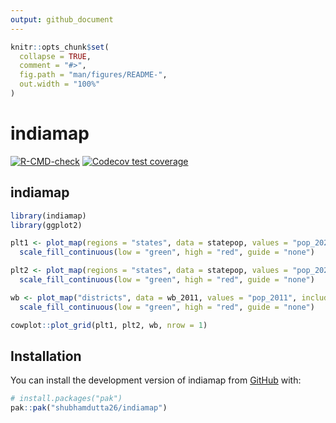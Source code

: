 ```yaml
---
output: github_document
---
```


<!-- README.md is generated from README.Rmd. Please edit that file -->

```r
knitr::opts_chunk$set(
  collapse = TRUE,
  comment = "#>",
  fig.path = "man/figures/README-",
  out.width = "100%"
)
```

# indiamap

<!-- badges: start -->
[![R-CMD-check](https://github.com/shubhamdutta26/indiamap/actions/workflows/R-CMD-check.yaml/badge.svg)](https://github.com/shubhamdutta26/indiamap/actions/workflows/R-CMD-check.yaml)
[![Codecov test coverage](https://codecov.io/gh/shubhamdutta26/indiamap/graph/badge.svg)](https://app.codecov.io/gh/shubhamdutta26/indiamap)
<!-- badges: end -->

## indiamap

```r
library(indiamap)
library(ggplot2)

plt1 <- plot_map(regions = "states", data = statepop, values = "pop_2024", linewidth = 0.2) +
  scale_fill_continuous(low = "green", high = "red", guide = "none")

plt2 <- plot_map(regions = "states", data = statepop, values = "pop_2024", include = c("UP", "MP", "RJ", "PB", "HR", "NCT"), linewidth = 0.2, labels = TRUE)  +
  scale_fill_continuous(low = "green", high = "red", guide = "none")

wb <- plot_map("districts", data = wb_2011, values = "pop_2011", include = "WB")  +
  scale_fill_continuous(low = "green", high = "red", guide = "none")

cowplot::plot_grid(plt1, plt2, wb, nrow = 1)
```


## Installation

You can install the development version of indiamap from [GitHub](https://github.com/) with:

``` r
# install.packages("pak")
pak::pak("shubhamdutta26/indiamap")
```
